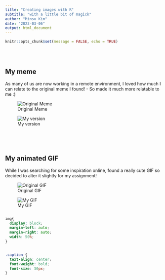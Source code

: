 ```yaml
---
title: "Creating images with R"
subtitle: "with a little bit of magick"
author: "Minsu Kim"
date: "2023-03-06"
output: html_document
---
```


```r
knitr::opts_chunk$set(message = FALSE, echo = TRUE)
```
<br>
<br>

## **My meme**

As many of us are now working in a remote environment, I loved how much I can relate to the original meme I found! - So made it much more relatable to me :)

![Original Meme](https://i.chzbgr.com/full/9461717760/h279C13DE/cat-working-home-expectation-reality-s%C3%B6zero-ste-officially-shelby-sro)

![My version](my_meme.png)

```r
```

<br>
<br>

## **My animated GIF**

While I was searching for some inspiration online, found a really cute GIF so decided to alter it slightly for my assignment!

![Original GIF](https://media.tenor.com/TUDtiAnenSAAAAAC/hello-corgi.gif)

![My GIF](my_animation.gif)

```r

```


```css
img{
  display: block;
  margin-left: auto;
  margin-right: auto;
  width: 50%;
}


.caption {
  text-align: center;
  font-weight: bold;
  font-size: 30px;
}
```



